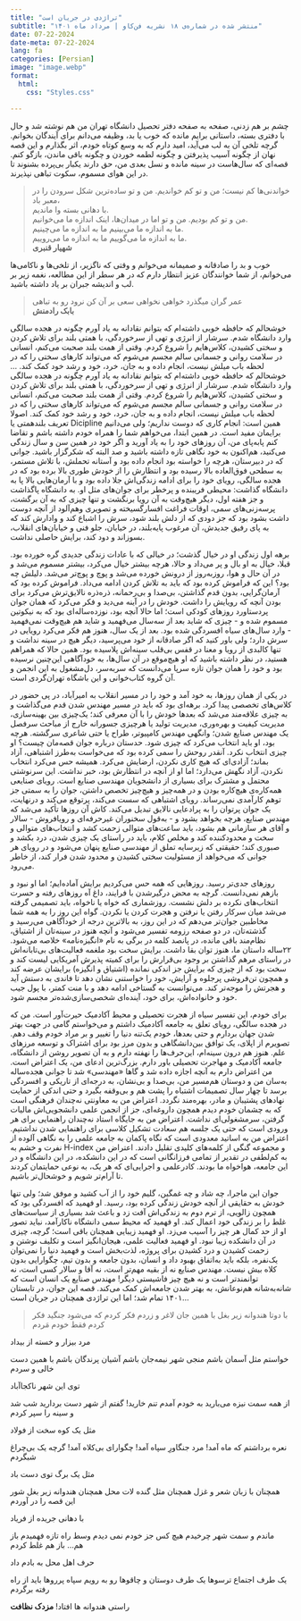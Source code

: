 ```yaml
---
title: "تراژدی در جریان است"
subtitle: "منتشر شده در شماره‌ی ۱۸ نشریه فن‌کاو | مرداد ماه ۱۴۰۱"
date: 07-22-2024
date-meta: 07-22-2024
lang: fa
categories: [Persian]
image: "image.webp"
format:
  html:
    css: "Styles.css"

---
```


::: {.farsi-text}

چشم بر هم‌ زدنی، صفحه به صفحه‌ دفتر تحصیل دانشگاه تهران من هم نوشته شد و حال با دفتری بسته، داستانی برایم مانده که خوب یا بد، وظیفه می‌دانم برای آیندگان بخوانم. گرچه تلخی آن به لب می‌آید، امید دارم که به وسع کوتاه خودم، اثر بگذارم و این‌ قصه‌ نهان از چگونه آسیب پذیرفتن و چگونه لطمه‌ خوردن و چگونه باقی ماندن، بازگو کنم. قصه‌ای که سال‌هاست در سینه مانده و نسل بعدی من، حق دارند یکبار بی‌پرده بشنوند تا در این هوای مسموم، سکوت تباهی نپذیرند.


>
خواندنی‌ها کم نیست؛ من و تو کم خواندیم.
من و تو ساده‌ترین شکل سرودن را در معبر باد،  
با دهانی‌ بسته وا ماندیم.  
من و تو کم بودیم. من و تو اما در میدان‌ها، اینک اندازه ما می‌خوانیم.  
ما به اندازه ما می‌بینیم ما به اندازه ما می‌چینیم.  
ما به اندازه ما می‌گوییم ما به اندازه ما می‌روییم.  
**شهیار قنبری**


خوب و بد را صادقانه و صمیمانه می‌خوانم و وقتی که ناگزیر، از تلخی‌‌ها و ناکامی‌ها می‌خوانم، از شما خوانندگان عزیز انتظار دارم که در هر سطر از این‌ مطالعه، نغمه‌ زیر بر لب و اندیشه‌ جبران بر یاد داشته باشید.

>
عمر گران میگذرد خواهی نخواهی
سعی بر آن کن نرود رو به تباهی  
**بابک رادمنش**

خوشحالم که حافظه‌ خوبی داشته‌ام که بتوانم نقادانه به‌ یاد آورم چگونه در هجده سالگی وارد دانشگاه شدم. سرشار از انرژی و تهی از سرخوردگی، با همتی بلند برای تلاش کردن و سختی کشیدن، کلاس‌هایم را شروع کردم. وقتی از همت بلند صحبت‌ می‌کنم، انسانی در سلامت روانی و جسمانی سالم مجسم می‌شوم که می‌تواند کارهای سختی را که در لحظه باب میلش نیست، انجام داده و به جان، خرد، خود و رشد خود کمک کند. ...
خوشحالم که حافظه‌ خوبی داشته‌ام که بتوانم نقادانه به‌ یاد آورم چگونه در هجده سالگی وارد دانشگاه شدم. سرشار از انرژی و تهی از سرخوردگی، با همتی بلند برای تلاش کردن و سختی کشیدن، کلاس‌هایم را شروع کردم. وقتی از همت بلند صحبت‌ می‌کنم، انسانی در سلامت روانی و جسمانی سالم مجسم می‌شوم که می‌تواند کارهای سختی را که در لحظه باب میلش نیست، انجام داده و به جان، خرد، خود و رشد خود کمک کند. اصولا تعریف بلندهمتی یا Dicipline همین‌ است: انجام کاری که دوست نداریم؛ ولی می‌دانیم برایمان مفید است. در همین ابتدا، می‌خواهم شما را همراه خودم داشته باشم و تقاضا کنم پابه‌پای من، آن‌ روزهای خود را به یاد آورید و اگر خود در همین سن و سال زندگی می‌کنید، هم‌اکنون به خود نگاهی تازه داشته باشید و صد البته که شکرگزار باشید. جوانی که در دبیرستان، هرچه را خواسته بود انجام داده بود و آستانه‌ تحملش، با تلاش مستمر، به سطحی فوق‌العاده بالا رسیده‌ بود و انتظارش را از خودش طوری بالا برده بود که در هجده سالگی، رویای خود را برای ادامه‌ زندگی‌اش جلا داده‌ بود و با آرمان‌هایی بالا پا به دانشگاه گذاشت: محیطی فریبنده و پرخطر برای جوان‌های مثل او. به دانشگاه پاگذاشت و جز هفته‌ اول، دیگر هیچ‌وقت به آن‌ رویا برنگشت و تنها چیزی که به آن برگشت، پرسه‌زنی‌های سمی،‌ اوقات فراغت افسارگسیخته و تصویری وهم‌آلود از آنچه دوست داشت بشود بود که جز دودی که از دلش بلند شود، سرش را اشباع کند و وادارش کند که به پای رفیق جدیدش، آن مرغوب پایه‌بلند، در خیابان، جلو فنی و خیابان‌های انقلاب، بسوزاند و دود کند، برایش حاصلی نداشت.

برهه‌ اول زندگی او در خیال گذشت؛ در خیالی که با عادات زندگی جدیدی گره‌ خورده بود. قبلا، خیال به او بال و پر می‌داد و حالا،‌ هرچه بیشتر خیال می‌کرد، بیشتر مسموم می‌شد و در آن حال و هوا، روزبه‌روز از درونش خورده می‌شد و پوچ و پوچ‌تر می‌شد. دلیلش چه بود؟ این که فراموش کرده بود که باید به تلاش کردن ادامه‌ می‌داد. فراموش کرده بود که آرمان‌گرایی، بدون قدم گذاشتن، بی‌صدا و بی‌رحمانه، ذره‌ذره نالایق‌ترش می‌کرد برای بودن آنچه که رویایش را داشت. خودش را در آینه می‌دید و فکر می‌کرد که همان جوان پردستاورد روز‌های کودکی‌ است؛ اما حالا آنچه بود، نوزده‌ساله‌ای بود که به نیکوتین مسموم شده و - چیزی که شاید بعد از سه‌سال می‌فهمید و شاید هم هیچ‌وقت نمی‌فهمید - وارد سال‌های سیاه افسردگی شده‌ بود. بعد از یک سال، هنوز هم فکر می‌کرد رویایی در سرش دارد؛ ولی باور کنید که اگر صادقانه از خود می‌پرسید، دیگر هیچ در سینه نداشت و تنها کالبدی از رویا و معنا در قفس بی‌قلب سینه‌اش پلاسیده‌ بود. همین‌ حالا که همراهم هستید، در نظر داشته‌ باشید که او هیچ‌موقع در آن سال‌ها، به خودآگاهی این‌چنین نرسیده بود و خود را همان جوان تازه‌ سرپا می‌دانست که سر‌به‌سر، دل‌مشغول به این‌ انجمن و آن‌ گروه کتاب‌خوانی و این‌ باشگاه تهران‌گردی است.

در یکی از همان روزها، به خود آمد و خود را در مسیر انقلاب به امیرآباد، در پی حضور در کلاس‌های تخصصی پیدا کرد. برهه‌ای بود که باید در مسیر مهندس شدن قدم می‌گذاشت و به چیزی علاقه‌مند می‌شد که بعدها خودش را با آن معرفی کند؛ یک‌چیزی بین بهینه‌سازی، مدیریت کیفیت و بهره‌وری، مدیریت تولید یا هرچیزی جسورانه‌ خارج از مباحث سرفصل یک مهندس صنایع شدن؛ وانگهی مهندس کامپیوتر، طراح یا حتی شاعری سرگشته. هرچه بود، او باید انتخاب می‌کرد که چیزی شود. حدستان درباره جوان قصه‌مان چیست؟ او چیزی انتخاب نکرد. آنقدر روحش را سمی کرده بود که می‌خواست به‌طرز اشتباهی، آزاد بماند؛ آزادی‌ای که هیچ کاری نکردن، ارضایش می‌کرد. همیشه حس‌ می‌کرد انتخاب نکردن، آزاد نگهش می‌دارد؛ اما او از آنچه در انتظارش بود، خبر نداشت. این‌ سرنوشتی محتمل و مشترک برای بسیاری از دانشجویان مهندسی صنایع است. رویای صنایعی همه‌کاره‌ی هیچ‌کاره بودن و در همه‌چیز و هیچ‌چیز تخصص داشتن، جوان را به سمتی جز توهم کارآمدی نمی‌رساند. رویای اشتباهی که سست ‌می‌کند، پرتوقع می‌کند و درنهایت، یک‌ جوان پرتوان را به پرادعایی نالایق تبدیل می‌کند. کاش آن روز‌ها تأکید می‌شد که مهندس صنایع، هرچه بخواهد بشود و - به‌قول سخنوران غیرحرفه‌ای و رویافروش - سالار و آقای هر سازمانی هم بشود، باید ساعت‌های متوالی زحمت کشد و انتخاب‌های متوالی و سخت و محدودکننده کند و مخلص کلام، باید در راستای یک چیزی شدن، درد بکشد و صبوری کند؛ حقیقتی که زیرسایه‌ تملق از مهندسی صنایع پنهان می‌شود و در رویای هر جوانی که می‌خواهد از مسئولیت سختی کشیدن و محدود شدن فرار کند، از خاطر می‌رود.

روزهای جدی‌تر رسید. روزهایی که همه حس می‌کردیم برایش آماده‌ایم؛ اما او نبود و بازهم نمی‌دانست. گرچه به محض درگیرشدن با فرایند، داغ آه روزهای رفته و حسرت انتخاب‌های نکرده‌ بر دلش نشست. روزشماری که خواه‌ یا ناخواه، باید تصمیمی گرفته می‌شد میان سرکار رفتن یا نرفتن و هجرت کردن یا نکردن. گواه این‌ روز را به همه‌ شما مخاطبین‌ جوان‌تر می‌دهم که در این‌ روز، به بالاترین درجه از خودآگاهی می‌رسید و گذشته‌تان، در دو صفحه رزومه تفسیر می‌شود و آنچه هنوز در سینه‌تان از اشتیاق، نظام‌مند باقی‌ مانده، در پانصد کلمه در برگی به نام «انگیزه‌نامه» خلاصه می‌شود. ۲۲ساله‌ داستان ما، هنوز توان بقا داشت. برایش سخت بود ملغمه‌ فعالیت‌های بی‌تابانه‌اش در راستای مرهم گذاشتن بر وجود بی‌قرارش را برای کمیته‌ پذیرش آمریکایی لیست کند و سخت بود که از چیزی که برایش جز اندکی نمانده (اشتیاق و انگیزه) برایشان عرضه کند و همچون تن‌فروشی پرجلوه‌ و آرایش، خود را خواستنی نشان‌ دهد تا فاندی به دستش آید و هجرتش را موجه‌تر کند. می‌توانست به گستاخی ادامه‌ دهد و با منت‌ کمتر، با پول جیب خود و خانواده‌اش، برای خود، آینده‌ای شخصی‌سازی‌‌‌شده‌تر مجسم شود.

برای خودم، این‌ تفسیر سیاه از هجرت تحصیلی و محیط آکادمیک حیرت‌آور است. من که در هجده سالگی، رویای تعلق به جامعه‌ آکادمیک داشتم و می‌خواستم گامی در جهت بهتر‌ شدن جهان بردارم و حتی بعدها، خودم یک‌تنه دنیا را تغییر و بر مراد خودم وقف دهم. تصویرم از اپلای، یک توافق بین‌دانشگاهی و بدون مرز بود برای اشتراک و توسعه‌ مرز‌های علم. هنوز هم درون سینه‌ام، این‌حرف‌ها را نهفته دارم و به آن تصویر روشن از دانشگاه، جامعه‌ آکادمیک و مهاجرت تحصیلی باور دارم. بزرگ‌ترین ادعای من، یک اعتراض است. من اعتراض دارم به‌ آنچه اجازه‌ داده شد و گاها «مهندسی» شد تا جوانی هجده‌ساله به‌سان من و دوستان هم‌مسیر من، بی‌صدا و بی‌نشان، به ‌درجه‌ای از تاریکی و افسردگی برسد تا چهار سال تصمیمات اشتباه‌ را پشت هم و بی‌وقفه‌ بگیرد و حتی اندکی از حمایت نهاد‌های پشتیبان و مادر، بهره‌مند نگردد. اعتراض من به معاونتی نه‌چندان فرهنگی‌ است که به‌ چشمان خودم دیدم همچون داروغه‌ای، جز از انجمن‌ علمی دانشجویی‌‌اش مالیات گرفتن، سرمشغولی‌ای نداشت. اعتراض من به جایگاه استاد نه‌چندان راهنمایی برای هر ورودی‌ است که حتی یک‌ جلسه‌ هم سعادت تشکیل کلاسی برای راهنمایی شدن نداشتیم. اعتراض من به اساتید معدودی است که نگاه ‌پاکمان به جامعه‌ علمی را به نگاهی آلوده از نفرت و خشم به H-index و مجموعه‌ گنگی از کلمه‌‌های کلیدی تقلیل دادند. اعتراض من به کم‌لطفی در تقدیر از تمامی فرزانگانی‌ است که در این‌ دانشکده، در این‌ دانشگاه و در این‌ جامعه، هواخواه ما بودند. کادرعلمی و اجرایی‌ای که هر یک، به نوعی حمایتمان کردند تا آرام‌تر شویم و خوشحال‌تر باشیم.

جوان این‌ ماجرا، چه شاد و چه غمگین، گلیم خود را از آب کشید و موفق شد؛ ولی تنها خودش به حقایقی از آنچه خودش زندگی کرد‌ه‌ بود، رسید. او فهمید که افسردگی بود که همچون زالویی، از ترم دوم به زندگی‌اش آفت زد و باعث شد بسیاری از سیاست‌های غلط را بر زندگی خود اعمال کند. او فهمید که محیط سمی دانشگاه ناکارآمد، نباید تصور او از حد کمال هر چیز را آسیب می‌زد. او فهمید زیبایی همچنان باقی‌ است؛ گرچه، چیزی در آن دانشکده زیبا نبود. او فهمید فعالیت علمی، هیجان‌انگیز است و تکلیف نوشتن و زحمت کشیدن و درد کشیدن برای پروژه، لذت‌بخش است و فهمید دنیا را نمی‌توان‌ یک‌نفره، بلکه باید به‌اتفاق بهبود داد و انسان، بدون جامعه و بدون تیم، چگوارایی بدون کلاه بیش نیست. مهندس صنایع نه از بقیه مهم‌تر است، نه آقا و سالار کسی است، نه توانمندتر است و نه هیچ چیز فاشیستی دیگر! مهندس صنایع یک انسان است که شانه‌به‌شانه‌ هم‌نوعانش، به بهتر شدن جامعه‌اش کمک می‌کند. قصه‌ این‌ جوان، در تابستان ۱۴۰۱ تمام شد؛ اما این تراژدی همچنان در جریان است…

>
با دوتا هندوانه زیر بغل
با همین جان لاغر و زردم
فکر کردم که می‌شود جنگید
فکر کردم فقط خودم مَردم

مرد بیزار و خسته از بیداد

خواستم مثل آسمان باشم
منجی شهر نیمه‌جان باشم
آشیان پرندگان باشم
با همین دست خالی و سردم

توی این شهر ناکجاآباد

از همه سمت نیزه می‌بارید
به خودم آمدم تنم خارید!
گفتم از شهر دست بردارید
شب شد و سینه را سپر کردم

مثل یک کوه سخت از فولاد

نعره برداشتم که ماه آمد!
مرد جنگاورِ سپاه آمد!
چگوارای بی‌کلاه آمد!
گرچه یک بی‌چراغ شبگردم

مثل یک برگ توی دست باد

همچنان با زبان شعر و غزل
همچنان مثل گنده لات محل
همچنان هندوانه زیر بغل
شور این قصه را در آوردم

با دهانی جریده از فریاد

ماندم و سمت شهر چرخیدم
هیچ کس جز خودم نمی دیدم
وسط راه تازه فهمیدم
باز هم… باز هم غلط کردم

حرف اهل محل به بادم داد

یک طرف اجتماع ترسوها
یک طرف دوستان و چاقوها
رو به رویم سپاه پرروها
باید از راه رفته برگردم

راستی هندوانه ها افتاد!
**مزدک نظافت**
:::

